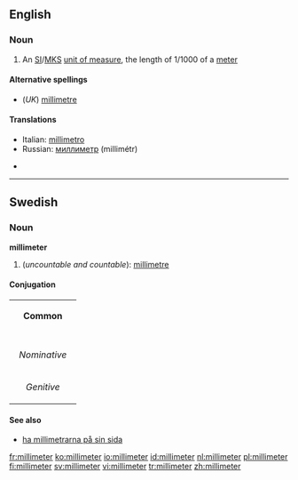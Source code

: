 ==English==

===Noun===
{{en-noun}}

# {{US}} An [[SI#Abbreviation|SI]]/[[MKS]] [[unit of measure]], the length of 1/1000 of a [[meter]]

====Alternative spellings====
*(''UK'') [[millimetre]]

====Translations====
{{trans-top|distance}}
*Italian: [[millimetro]] {{m}}
*Russian: [[миллиметр]] (millimétr) {{m}}
{{trans-mid}}
* {{t|esmilímetro|m}}
{{trans-bottom}}
----

==Swedish==

===Noun===
'''millimeter''' {{c}}

# (''uncountable and countable''): [[millimetre]]

====Conjugation====
{| border=1 cellspacing=0
| bgcolor="#FFFFF0" colspan=5 align=center | '''Common'''
|-
|- bgcolor="#FFFFF0" align=center
! rowspan=2 |
| colspan=2 width=105| Singular
| colspan=2 | Plural
|- bgcolor="#FFFFF0" align=center
| width=105 | ''Indefinite''
| width=105 | ''Definite''
| width=105 |  ''Indefinite''
|  width=105 | ''Definite''
|- align=center
| width=105 bgcolor="#FFFFF0" | ''Nominative''
| [[millimeter]]
| [[millimetern]]
| [[millimetrar]]
| [[millimetrarna]]
|- align=center
| width=105 bgcolor="#FFFFF0" | ''Genitive''
| [[millimeters]]
| [[millimeterns]]
| [[millimetrars]]
| [[millimetrarnas]]
|}

====See also====
*[[ha millimetrarna på sin sida]]

[[fr:millimeter]]
[[ko:millimeter]]
[[io:millimeter]]
[[id:millimeter]]
[[nl:millimeter]]
[[pl:millimeter]]
[[fi:millimeter]]
[[sv:millimeter]]
[[vi:millimeter]]
[[tr:millimeter]]
[[zh:millimeter]]